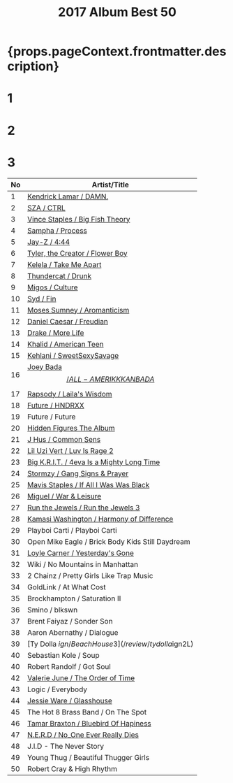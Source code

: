 ﻿---
title: 2017 Album Best 50
tabs: ['2019', '2018', '2017', '2016']
description: 2017 Black Music Album Best 50 by planet.ky
keywords: '2017, album best 50, CD best 50, black music, Hip-Hop, Rap, Soul, R&B'
---


<h1> {props.pageContext.frontmatter.description} </h1>

<Row>
<Column colMd={3} colLg={3} noGutterMdLeft>
<h1>1</h1>
<Review1 />
</Column>
<Column colMd={3} colLg={3} noGutterMdLeft>
<h1>2</h1>
<Review2 />
</Column>
<Column colMd={3} colLg={3} noGutterMdLeft>
<h1>3</h1>
<Review3 />
</Column>
</Row>

| No  | Artist/Title                                                               | 
| --  | -------------------------------------------------------------------------- | 
| 1	  |[Kendrick Lamar / DAMN.](/review/kendricklamar5L)	                       |
| 2	  |[SZA / CTRL](/review/sza1L)	                                               |
| 3	  |[Vince Staples / Big Fish Theory](/review/vincestaples3L)	               |
| 4	  |[Sampha / Process](http://planetky.com/sampha1.htm)	                       |
| 5	  |[Jay-Z / 4:44](/review/jayz12L)	                                           |
| 6	  |[Tyler, the Creator / Flower Boy](/review/tyler3L)	                       |
| 7	  |[Kelela / Take Me Apart](/review/kelela2L)	                               |
| 8	  |[Thundercat / Drunk](http://planetky.com/thundercat1.htm)	               |
| 9	  |[Migos / Culture](http://planetky.com/migos1.htm)	                       |
| 10  |[Syd / Fin](/review/syd1L)	                                               |
| 11  |[Moses Sumney / Aromanticism](/review/mosessumney1L)	                       |
| 12  |[Daniel Caesar / Freudian](/review/danielcaesar1L)	                       |
| 13  |[Drake / More Life](/review/drake7L)	                                       |
| 14  |[Khalid / American Teen](/review/khalid1L)	                               |
| 15  |[Kehlani / SweetSexySavage](http://planetky.com/kehlani1.htm)	           |
| 16  |[Joey Bada$$ / ALL-AMERIKKKAN BADA$$](http://planetky.com/joeybadass2.htm)  |
| 17  |[Rapsody / Laila's Wisdom](/review/rapsody1L)	                           |
| 18  |[Future / HNDRXX	](/review/future4L)	                                       |
| 19  |	Future / Future						                                       |
| 20  |[Hidden Figures The Album](http://planetky.com/hiddenfigures.htm)	       |
| 21  |[J Hus / Common Sens](/review/jhus1L)	                                   |
| 22  |[Lil Uzi Vert / Luv Is Rage 2](/review/liluzivert1L)	                       |
| 23  |[Big K.R.I.T. / 4eva Is a Mighty Long Time](/review/bigkrit3L)	           |
| 24  |[Stormzy / Gang Signs & Prayer](/review/stormzy1L)	                       |
| 25  |[Mavis Staples / If All I Was Was Black](/review/mavisstaples4L)	           |
| 26  |[Miguel / War & Leisure](/review/miguel3L)	                               |
| 27  |[Run the Jewels / Run the Jewels 3](/review/runthejewels3L)                 |
| 28  |[Kamasi Washington / Harmony of Difference](/review/kamasiwashington2L)     |
| 29  |	Playboi Carti / Playboi Carti						                       |
| 30  |	Open Mike Eagle / Brick Body Kids Still Daydream						   |
| 31  |[Loyle Carner / Yesterday's Gone](/review/loylecarner1L)	                   |
| 32  |	Wiki / No Mountains in Manhattan						                   |
| 33  |	2 Chainz / Pretty Girls Like Trap Music						               |
| 34  |	GoldLink / At What Cost						                               |
| 35  |	Brockhampton / Saturation II						                       |
| 36  |	Smino / blkswn						                                       |
| 37  |	Brent Faiyaz / Sonder Son						                           |
| 38  |	Aaron Abernathy / Dialogue						                           |
| 39  |[Ty Dolla $ign / Beach House 3](/review/tydolla$ign2L)	                   |
| 40  |	Sebastian Kole / Soup						                               |
| 40  |	Robert Randolf / Got Soul						                           |
| 42  |[Valerie June / The Order of Time](http://planetky.com/valeriejune1.htm)	   |
| 43  |	Logic / Everybody			                                               |
| 44  |[Jessie Ware / Glasshouse](/review/jessieware3L)	                           |
| 45  |	The Hot 8 Brass Band / On The Spot						                   |
| 46  |[Tamar Braxton / Bluebird Of Hapiness](/review/tamarbraxton3L)	           |
| 47  |[N.E.R.D / No_One Ever Really Dies](/review/nerd3L)	                       |
| 48  |	J.I.D - The Never Story						                               |
| 49  |	Young Thug / Beautiful Thugger Girls						               |
| 50  |	Robert Cray & High Rhythm						                           | 